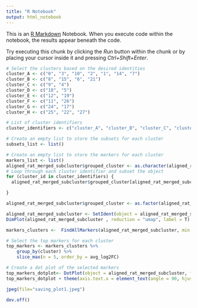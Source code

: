 ```yaml
---
title: "R Notebook"
output: html_notebook
---
```


This is an [R Markdown](http://rmarkdown.rstudio.com) Notebook. When you execute code within the notebook, the results appear beneath the code. 

Try executing this chunk by clicking the *Run* button within the chunk or by placing your cursor inside it and pressing *Ctrl+Shift+Enter*. 



```r

# Select the clusters based on the desired identities
cluster_A <- c("0", "3", "10", "2", "1", "14", "7")
cluster_B <- c("8", "15", "6", "21")
cluster_C <- c("9", "4")
cluster_D <- c("18", "5")
cluster_E <- c("12", "19")
cluster_F <- c("11", "26")
cluster_G <- c("24", "17")
cluster_H <- c("25", "22", "27")

# List of cluster identifiers
cluster_identifiers <- c("cluster_A", "cluster_B", "cluster_C", "cluster_D", "cluster_E", "cluster_F", "cluster_G", "cluster_H")

# Create an empty list to store the subsets for each cluster
subsets_list <- list()

# Create an empty list to store the markers for each cluster
markers_list <- list()
aligned_rat_merged_subcluster$grouped_cluster <- as.character(aligned_rat_merged_subcluster$seurat_clusters)
# Loop through each cluster identifier and subset the object
for (cluster_id in cluster_identifiers) {
  aligned_rat_merged_subcluster$grouped_cluster[aligned_rat_merged_subcluster$seurat_clusters %in% get(cluster_id)] <- cluster_id

}

aligned_rat_merged_subcluster$grouped_cluster <- as.factor(aligned_rat_merged_subcluster$grouped_cluster)

```

```r
aligned_rat_merged_subcluster <- SetIdent(object = aligned_rat_merged_subcluster , value = aligned_rat_merged_subcluster$grouped_cluster)
DimPlot(aligned_rat_merged_subcluster , reduction = "umap", label = T)
```


```r
markers_clusters <-  FindAllMarkers(aligned_rat_merged_subcluster, min.pct = 0.25,logfc.threshold = 0.25,  verbose = T)


```

 
```r
# Select the top markers for each cluster
top_markers <- markers_clusters %>%
    group_by(cluster) %>%
    slice_max(n = 5, order_by = avg_log2FC) 
```


```r
# Create a dot plot of the selected markers
top_markers_dotplot<- DotPlot(object = aligned_rat_merged_subcluster, features = unique(top_markers$gene))
top_markers_dotplot + theme(axis.text.x = element_text(angle = 90, hjust = 1, vjust = 0.5, size = 10))
```
```r
jpeg(file="saving_plot1.jpeg")

dev.off()
```



